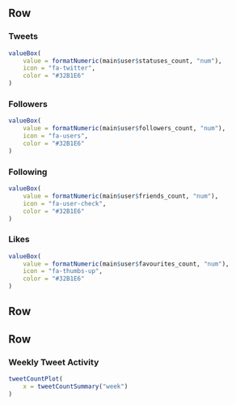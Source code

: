 Row
----------


### Tweets

```r
valueBox(
    value = formatNumeric(main$user$statuses_count, "num"),
    icon = "fa-twitter",
    color = "#32B1E6"
)
```

### Followers

```r
valueBox(
    value = formatNumeric(main$user$followers_count, "num"),
    icon = "fa-users",
    color = "#32B1E6"
)
```

### Following

```r
valueBox(
    value = formatNumeric(main$user$friends_count, "num"),
    icon = "fa-user-check",
    color = "#32B1E6"
)
```

### Likes

```r
valueBox(
    value = formatNumeric(main$user$favourites_count, "num"),
    icon = "fa-thumbs-up",
    color = "#32B1E6"
)
```

Row
----------

### 

### 

### 

Row
----------

### **Weekly Tweet Activity**

```r
tweetCountPlot(
    x = tweetCountSummary("week")
)
```

